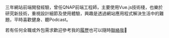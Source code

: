 <div
  style={{
    backgroundImage: 'url(/avatar.jpg)',
    backgroundSize: 'cover',
    width: '150px',
    height: '150px',
    borderRadius: '100%',
    margin: 'auto'
  }}
></div>

三年網站前端開發經驗，曾任QNAP前端工程師，主要使用Vue.js技術棧，也樂於研究新技術，重視設計細節及使用體驗，興趣是透過網站應用程式解決生活中的難題，平時喜歡健身、聽Podcast。

若有任何全職或外包需求歡迎參考我的[履歷](/resume)也可以隨時[聯絡我](/contact)👋